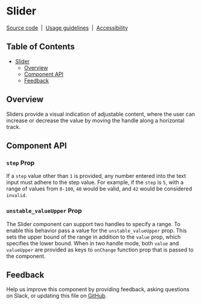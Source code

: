 
# Slider

[Source code](https://github.com/carbon-design-system/carbon/tree/main/packages/react/src/components/Slider)
&nbsp;|&nbsp;
[Usage guidelines](https://www.carbondesignsystem.com/components/slider/usage)
&nbsp;|&nbsp;
[Accessibility](https://www.carbondesignsystem.com/components/slider/accessibility)

## Table of Contents

- [Slider](#slider)
  - [Overview](#overview)
  - [Component API](#component-api)
  - [Feedback](#feedback)

## Overview

Sliders provide a visual indication of adjustable content, where the user can
increase or decrease the value by moving the handle along a horizontal track.

<Canvas of={SliderStories.Playground} />

## Component API

<ArgTypes />

### `step` Prop

If a `step` value other than `1` is provided, any number entered into the text
input must adhere to the step value. For example, if the `step` is `5`, with a
range of values from `0-100`, `40` would be valid, and `42` would be considered
`invalid`.

### `unstable_valueUpper` Prop

The Slider component can support two handles to specify a range. To enable this
behavior pass a value for the `unstable_valueUpper` prop. This sets the upper
bound of the range in addition to the `value` prop, which specifies the lower
bound. When in two handle mode, both `value` and `valueUpper` are provided as
keys to `onChange` function prop that is passed to the component.

<Canvas of={SliderStories.Playground} />

## Feedback

Help us improve this component by providing feedback, asking questions on Slack,
or updating this file on
[GitHub](https://github.com/carbon-design-system/carbon/edit/main/packages/react/src/components/Slider/Slider.mdx).
